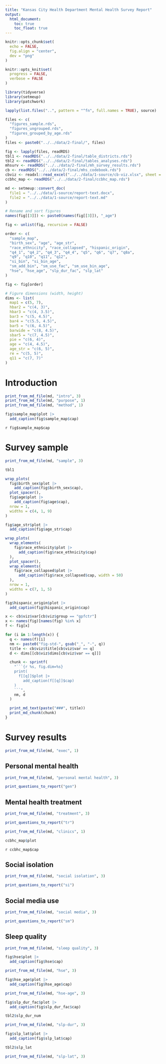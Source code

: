 ```yaml
---
title: "Kansas City Health Department Mental Health Survey Report"
output:
  html_document:
    toc: true
    toc_float: true
---
```


```r
knitr::opts_chunk$set(
  echo = FALSE,
  fig.align = "center",
  dev = "png"
)

knitr::opts_knit$set(
  progress = FALSE,
  verbose = FALSE
)
```

```r
library(tidyverse)
library(setmeup)
library(patchwork)
```

```r
lapply(list.files("..", pattern = "^fn", full.names = TRUE), source)
```

```r
files <- c(
  "figures_sample.rds",
  "figures_ungrouped.rds",
  "figures_grouped_by_age.rds"
)
files <- paste0("../../data/2-final/", files)
```

```r
fig <- lapply(files, readRDS)
tbl1 <- readRDS("../../data/2-final/table_districts.rds")
tbl2 <- readRDS("../../data/2-final/tables_analyses.rds")
mhsurv <- readRDS("../../data/2-final/mh_survey_results.rds")
cb <- readRDS("../../data/2-final/mhs_codebook.rds")
cbviz <- readxl::read_excel("../../data/1-source/cb-viz.xlsx", sheet = "web_rpt")
ccbhc_map <- readRDS("../../data/2-final/ccbhc_map.rds")
```

```r
md <- setmeup::convert_doc(
  file1 = "../../data/1-source/report-text.docx",
  file2 = "../../data/1-source/report-text.md"
)
```

```r
# Rename and sort figures
names(fig[[3]]) <- paste0(names(fig[[3]]), "_age")

fig <- unlist(fig, recursive = FALSE)

order <- c(
  "sample_map",
  "birth_sex", "age", "age_str",
  "race_ethnicity", "race_collapsed", "hispanic_origin",
  "q4_1", "q4_2", "q4_3", "q4_4", "q5", "q6", "q7", "q8a",
  "q9", "q10", "q11", "q12",
  "si_bin", "si_bin_age",
  "sm_add_bin", "sm_use_fac", "sm_use_bin_age",
  "hse", "hse_age", "slp_dur_fac", "slp_lat"
)

fig <- fig[order]
```

```r
# Figure dimensions (width, height)
dims <- list(
  map1 = c(5, 7),
  hbar2 = "c(4, 3)",
  hbar3 = "c(4, 3.5)",
  bar3 = "c(5, 4.5)",
  bar4 = "c(5.5, 4.5)",
  bar5 = "c(6, 4.5)",
  barwide = "c(8, 4.5)",
  sbar5 = "c(7, 4.5)",
  pie = "c(6, 4)",
  age = "c(4, 4.5)",
  age_str = "c(6, 5)",
  re = "c(5, 5)",
  q11 = "c(7, 7)"
)
```

# Introduction

```r
print_from_md_file(md, "intro", 3)
print_from_md_file(md, "purpose", 1)
print_from_md_file(md, "method", 1)
```

```r
fig$sample_map$plot |>
  add_caption(fig$sample_map$cap)
```

`r fig$sample_map$cap`

# Survey sample

```r
print_from_md_file(md, "sample", 3)
```

```r
tbl1
```

```r
wrap_plots(
  fig$birth_sex$plot |>
    add_caption(fig$birth_sex$cap),
  plot_spacer(),
  fig$age$plot |>
    add_caption(fig$age$cap),
  nrow = 1,
  widths = c(4, 1, 9)
)
```

```r
fig$age_str$plot |>
  add_caption(fig$age_str$cap)
```

```r
wrap_plots(
  wrap_elements(
    fig$race_ethnicity$plot |>
      add_caption(fig$race_ethnicity$cap)
  ),
  plot_spacer(),
  wrap_elements(
    fig$race_collapsed$plot |>
      add_caption(fig$race_collapsed$cap, width = 50)
  ),
  nrow = 1,
  widths = c(7, 1, 5)
)
```

```r
fig$hispanic_origin$plot |>
  add_caption(fig$hispanic_origin$cap)
```

```r
x <- cb$viz$var[cb$viz$group == "gpfctr"]
x <- names(fig)[names(fig) %in% x]
f <- fig[x]

for (i in 1:length(x)) {
  q <- names(f)[i]
  nm <- paste0("fig-std-", gsub("_", "-", q))
  title <- cb$viz$title[cb$viz$var == q]
  d <- dims[[cb$viz$dims[cb$viz$var == q]]]

  chunk <- sprintf(
    "```{r %s, fig.dim=%s}
    print(
      f[[q]]$plot |>
        add_caption(f[[q]]$cap)
    )
    ```",
    nm, d
  )

  print_md_text(paste("###", title))
  print_md_chunk(chunk)
}
```

# Survey results

```r
print_from_md_file(md, "exec", 1)
```

## Personal mental health

```r
print_from_md_file(md, "personal mental health", 3)
```

```r
print_questions_to_report("gen")
```

## Mental health treatment

```r
print_from_md_file(md, "treatment", 3)
```

```r
print_questions_to_report("tr")
```

```r
print_from_md_file(md, "clinics", 1)
```

```r
ccbhc_map$plot
```

`r ccbhc_map$cap`

## Social isolation

```r
print_from_md_file(md, "social isolation", 3)
```

```r
print_questions_to_report("si")
```

## Social media use

```r
print_from_md_file(md, "social media", 3)
```

```r
print_questions_to_report("sm")
```

## Sleep quality

```r
print_from_md_file(md, "sleep quality", 3)
```

```r
fig$hse$plot |>
  add_caption(fig$hse$cap)
```

```r
print_from_md_file(md, "hse", 3)
```

```r
fig$hse_age$plot |>
  add_caption(fig$hse_age$cap)
```

```r
print_from_md_file(md, "hse-age", 3)
```

```r
fig$slp_dur_fac$plot |>
  add_caption(fig$slp_dur_fac$cap)
```

```r
tbl2$slp_dur_num
```

```r
print_from_md_file(md, "slp-dur", 3)
```

```r
fig$slp_lat$plot |>
  add_caption(fig$slp_lat$cap)
```

```r
tbl2$slp_lat
```

```r
print_from_md_file(md, "slp-lat", 3)
```

<!-- ```{r results='asis'} -->
<!-- print_questions_to_report("slp") -->
<!-- ``` -->









